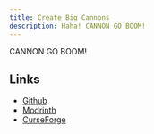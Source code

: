 ```yaml
---
title: Create Big Cannons
description: Haha! CANNON GO BOOM!
---
```



CANNON GO BOOM!

## Links

- [Github](https://github.com/Cannoneers-of-Create/CreateBigCannons) <Icon name="simple-icons:github" size="1.2em" class="inline-icon" />
- [Modrinth](https://modrinth.com/mod/create-big-cannons) <Icon name="simple-icons:modrinth" size="1.2em" class="inline-icon" />
- [CurseForge](https://www.curseforge.com/minecraft/mc-mods/create-big-cannons) <Icon name="simple-icons:curseforge" size="1.2em" class="inline-icon" />
